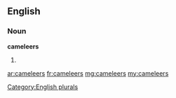 ==English==

===Noun===
'''cameleers'''

# {{plural of|[[cameleer]]}}

[[Category:English plurals]]

[[ar:cameleers]]
[[fr:cameleers]]
[[mg:cameleers]]
[[my:cameleers]]